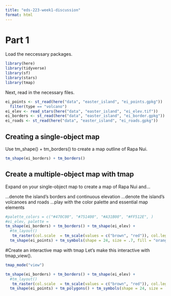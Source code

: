 ```yaml
---
title: "eds-223-week1-discussion"
format: html
---
```

# Part 1
Load the neccessary packages. 
```r
library(here)
library(tidyverse)
library(sf)
library(stars)
library(tmap)
```

Next, read in the necessary files. 
```r
ei_points <- st_read(here("data", "easter_island", "ei_points.gpkg")) |> 
  filter(type == "volcano")
ei_elev <- read_stars(here("data", "easter_island", "ei_elev.tif"))
ei_borders <- st_read(here("data", "easter_island", "ei_border.gpkg"))
ei_roads <- st_read(here("data", "easter_island", "ei_roads.gpkg"))
```

## Creating a single-object map 
Use tm_shape() + tm_borders() to create a map outline of Rapa Nui.
```r
tm_shape(ei_borders) + tm_borders()
```

## Create a multiple-object map with tmap
Expand on your single-object map to create a map of Rapa Nui and…

…denote the island’s borders and continuous elevation
…denote the island’s volcanoes and roads
…play with the color palette and essential map elements
```r
#palette_colors = c("#470C00", "#751400", "#A31B00", "#FF512E", )
#ei_elev, palette =
tm_shape(ei_borders) + tm_borders() + tm_shape(ei_elev) + 
  #tm_layout() 
   tm_raster(col.scale  = tm_scale(values = c("brown", "red")), col.legend = tm_legend(title = "Elevation (m)")) + tm_shape(ei_roads) + tm_layout() + tm_lines() + 
  tm_shape(ei_points) + tm_symbols(shape = 24, size = .7, fill = "orange")+ tm_text("name", size = .7, col = "white") + tm_layout(outer.bg.color = "beige")

```

#Create an interactive map with tmap
Let's make this interactive with tmap_view(). 
```r
tmap_mode("view")

tm_shape(ei_borders) + tm_borders() + tm_shape(ei_elev) + 
  #tm_layout() 
   tm_raster(col.scale  = tm_scale(values = c("brown", "red")), col.legend = tm_legend(title = "Elevation (m)")) + tm_shape(ei_roads) + tm_layout() + tm_lines() + 
  tm_shape(ei_points) + tm_polygons() + tm_symbols(shape = 24, size = .7, fill = "orange")+ tm_text("name", size = .7, col = "white") + tm_layout(outer.bg.color = "beige")




```



